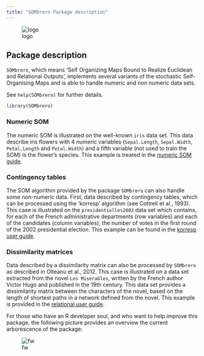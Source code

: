 ```yaml
---
title: "SOMbrero Package description"
---
```


<!--
%\VignetteEngine{knitr}
%\VignetteIndexEntry{SOMbrero package}
%\VignettePackage{SOMbrero}
-->

![logo](./sombrero.png)

## Package description

```SOMbrero```, which means 'Self Organizing Maps Bound to Realize Euclidean 
and Relational Outputs', implements several variants of the stochastic
Self-Organising Maps and is able to handle numeric and non numeric data sets.

See ```help(SOMbrero)``` for further details.

```r
library(SOMbrero)
```

### Numeric SOM

The numeric SOM is illustrated on the well-known ```iris``` data set. This data
describe iris flowers with 4 numeric variables
(```Sepal.Length```, ```Sepal.Width```, ```Petal.Length```
and ```Petal.Width```) and a fifth variable (not used to train the SOM) is the
flower's species. This example is treated in the
[numeric SOM guide](./c-doc-numericSOM.html).


### Contingency tables

The SOM algorithm provided by the package ```SOMbrero``` can also handle some
non-numeric data. First, data described by contingency tables, which can be 
processed using the 'korresp' algorithm (see Cottrell et al., 1993). This case 
is illustrated on the ```presidentielles2002``` data set which contains, for 
each of the French administrative departments (row variables) and each of the
candidates (column variables), the number of votes in the first round of the 
2002 presidential election. This example can be found in the
[korresp user guide](./d-doc-korrespSOM.html).


### Dissimilarity matrices

Data described by a dissimilarity matrix can also be processed by ```SOMbrero```
as described in Olteanu et al., 2012. This case is illustrated on a data set
extracted from the novel ```Les Miserables```, written by the French author 
Victor Hugo and published in the 19th century. This data set provides a
dissimilarity matrix between the characters of the novel, based on the length
of shortest paths in a network defined from the novel. This example is provided
in the [relational user guide](./e-doc-relationalSOM.html).


For those who have an R developer soul, and who want to help improve this 
package, the following picture provides an overview the current arborescence of
the package:

![fw](./foodweb.png)
